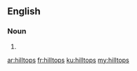 ==English==

===Noun===
{{head|en}}

# {{plural of|hilltop}}

[[ar:hilltops]]
[[fr:hilltops]]
[[ku:hilltops]]
[[my:hilltops]]